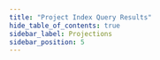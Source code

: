 ```yaml
---
title: "Project Index Query Results"
hide_table_of_contents: true
sidebar_label: Projections
sidebar_position: 5
---
```





<LanguageSwitcher supportedLanguages={supportedLanguages} />

<LanguageContent language="csharp">
   <ProjectionsCsharp />
</LanguageContent>

<LanguageContent language="java">
   <ProjectionsJava />
</LanguageContent>

<LanguageContent language="python">
   <ProjectionsPython />
</LanguageContent>

<LanguageContent language="php">
   <ProjectionsPhp />
</LanguageContent>

<LanguageContent language="nodejs">
   <ProjectionsNodejs />
</LanguageContent>


<!---
### Querying
- [Query overview](../../client-api/session/querying/how-to-query)
- [Project dynamic query results](../../client-api/session/querying/how-to-project-query-results)
- [Basics](../../indexes/querying/query-index)

### Indexes
- [Querying an index](../../indexes/querying/query-index)

### Knowledge Base
- [JavaScript engine](../../server/kb/javascript-engine)

### Client API
- [How to Project Query Results](../../client-api/session/querying/how-to-project-query-results)


-->